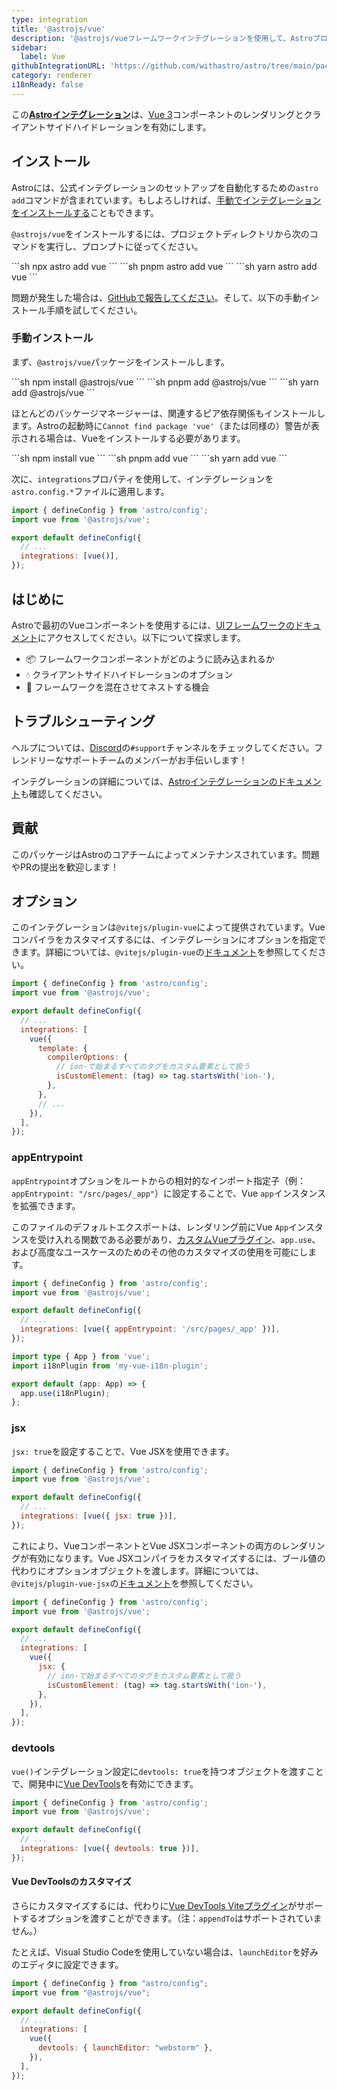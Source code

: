 ```yaml
---
type: integration
title: '@astrojs/vue'
description: '@astrojs/vueフレームワークインテグレーションを使用して、Astroプロジェクトのコンポーネントサポートを拡張する方法を学びます。'
sidebar:
  label: Vue
githubIntegrationURL: 'https://github.com/withastro/astro/tree/main/packages/integrations/vue/'
category: renderer
i18nReady: false
---
```


この[**Astroインテグレーション**][astro-integration]は、[Vue 3](https://vuejs.org/)コンポーネントのレンダリングとクライアントサイドハイドレーションを有効にします。

## インストール

Astroには、公式インテグレーションのセットアップを自動化するための`astro add`コマンドが含まれています。もしよろしければ、[手動でインテグレーションをインストールする](#手動インストール)こともできます。

`@astrojs/vue`をインストールするには、プロジェクトディレクトリから次のコマンドを実行し、プロンプトに従ってください。

<PackageManagerTabs>
  <Fragment slot="npm">
  ```sh
  npx astro add vue
  ```
  </Fragment>
  <Fragment slot="pnpm">
  ```sh
  pnpm astro add vue
  ```
  </Fragment>
  <Fragment slot="yarn">
  ```sh
  yarn astro add vue
  ```
  </Fragment>
</PackageManagerTabs>

問題が発生した場合は、[GitHubで報告してください](https://github.com/withastro/astro/issues)。そして、以下の手動インストール手順を試してください。

### 手動インストール

まず、`@astrojs/vue`パッケージをインストールします。

<PackageManagerTabs>
  <Fragment slot="npm">
  ```sh
  npm install @astrojs/vue
  ```
  </Fragment>
  <Fragment slot="pnpm">
  ```sh
  pnpm add @astrojs/vue
  ```
  </Fragment>
  <Fragment slot="yarn">
  ```sh
  yarn add @astrojs/vue
  ```
  </Fragment>
</PackageManagerTabs>


ほとんどのパッケージマネージャーは、関連するピア依存関係もインストールします。Astroの起動時に`Cannot find package 'vue'`（または同様の）警告が表示される場合は、Vueをインストールする必要があります。

<PackageManagerTabs>
  <Fragment slot="npm">
  ```sh
  npm install vue
  ```
  </Fragment>
  <Fragment slot="pnpm">
  ```sh
  pnpm add vue
  ```
  </Fragment>
  <Fragment slot="yarn">
  ```sh
  yarn add vue
  ```
  </Fragment>
</PackageManagerTabs>

次に、`integrations`プロパティを使用して、インテグレーションを`astro.config.*`ファイルに適用します。

```js ins={2} ins="vue()" title="astro.config.mjs"
import { defineConfig } from 'astro/config';
import vue from '@astrojs/vue';

export default defineConfig({
  // ...
  integrations: [vue()],
});
```

## はじめに

Astroで最初のVueコンポーネントを使用するには、[UIフレームワークのドキュメント][astro-ui-frameworks]にアクセスしてください。以下について探求します。

* 📦 フレームワークコンポーネントがどのように読み込まれるか
* 💧 クライアントサイドハイドレーションのオプション
* 🤝 フレームワークを混在させてネストする機会

## トラブルシューティング

ヘルプについては、[Discord](https://astro.build/chat)の`#support`チャンネルをチェックしてください。フレンドリーなサポートチームのメンバーがお手伝いします！

インテグレーションの詳細については、[Astroインテグレーションのドキュメント][astro-integration]も確認してください。

## 貢献

このパッケージはAstroのコアチームによってメンテナンスされています。問題やPRの提出を歓迎します！

[astro-integration]: /ja/guides/integrations-guide/

[astro-ui-frameworks]: /ja/guides/framework-components/

## オプション

このインテグレーションは`@vitejs/plugin-vue`によって提供されています。Vueコンパイラをカスタマイズするには、インテグレーションにオプションを指定できます。詳細については、`@vitejs/plugin-vue`の[ドキュメント](https://www.npmjs.com/package/@vitejs/plugin-vue)を参照してください。

```js title="astro.config.mjs"
import { defineConfig } from 'astro/config';
import vue from '@astrojs/vue';

export default defineConfig({
  // ...
  integrations: [
    vue({
      template: {
        compilerOptions: {
          // ion-で始まるすべてのタグをカスタム要素として扱う
          isCustomElement: (tag) => tag.startsWith('ion-'),
        },
      },
      // ...
    }),
  ],
});
```

### appEntrypoint

`appEntrypoint`オプションをルートからの相対的なインポート指定子（例：`appEntrypoint: "/src/pages/_app"`）に設定することで、Vue `app`インスタンスを拡張できます。

このファイルのデフォルトエクスポートは、レンダリング前にVue `App`インスタンスを受け入れる関数である必要があり、[カスタムVueプラグイン](https://vuejs.org/guide/reusability/plugins.html)、`app.use`、および高度なユースケースのためのその他のカスタマイズの使用を可能にします。

```js title="astro.config.mjs"
import { defineConfig } from 'astro/config';
import vue from '@astrojs/vue';

export default defineConfig({
  // ...
  integrations: [vue({ appEntrypoint: '/src/pages/_app' })],
});
```

```ts title="src/pages/_app.ts"
import type { App } from 'vue';
import i18nPlugin from 'my-vue-i18n-plugin';

export default (app: App) => {
  app.use(i18nPlugin);
};
```

### jsx

`jsx: true`を設定することで、Vue JSXを使用できます。

```js title="astro.config.mjs"
import { defineConfig } from 'astro/config';
import vue from '@astrojs/vue';

export default defineConfig({
  // ...
  integrations: [vue({ jsx: true })],
});
```

これにより、VueコンポーネントとVue JSXコンポーネントの両方のレンダリングが有効になります。Vue JSXコンパイラをカスタマイズするには、ブール値の代わりにオプションオブジェクトを渡します。詳細については、`@vitejs/plugin-vue-jsx`の[ドキュメント](https://www.npmjs.com/package/@vitejs/plugin-vue-jsx)を参照してください。

```js title="astro.config.mjs"
import { defineConfig } from 'astro/config';
import vue from '@astrojs/vue';

export default defineConfig({
  // ...
  integrations: [
    vue({
      jsx: {
        // ion-で始まるすべてのタグをカスタム要素として扱う
        isCustomElement: (tag) => tag.startsWith('ion-'),
      },
    }),
  ],
});
```

### devtools

<p><Since pkg="@astrojs/vue" v="4.2.0" /></p>

`vue()`インテグレーション設定に`devtools: true`を持つオブジェクトを渡すことで、開発中に[Vue DevTools](https://devtools-next.vuejs.org/)を有効にできます。

```js title="astro.config.mjs"
import { defineConfig } from 'astro/config';
import vue from '@astrojs/vue';

export default defineConfig({
  // ...
  integrations: [vue({ devtools: true })],
});
```

#### Vue DevToolsのカスタマイズ

<p><Since pkg="@astrojs/vue" v="4.3.0" /></p>

さらにカスタマイズするには、代わりに[Vue DevTools Viteプラグイン](https://devtools-next.vuejs.org/guide/vite-plugin#options)がサポートするオプションを渡すことができます。（注：`appendTo`はサポートされていません。）

たとえば、Visual Studio Codeを使用していない場合は、`launchEditor`を好みのエディタに設定できます。

```js title="astro.config.mjs"
import { defineConfig } from "astro/config";
import vue from "@astrojs/vue";

export default defineConfig({
  // ...
  integrations: [
    vue({
      devtools: { launchEditor: "webstorm" },
    }),
  ],
});
```
